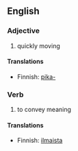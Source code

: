 ==English==
===Adjective===

#quickly moving

====Translations====

*Finnish: [[pika-]]

===Verb===

#to convey meaning

====Translations====

*Finnish: [[ilmaista]]